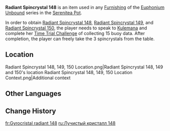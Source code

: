 {{Item Infobox
|id           = 141248
|image        = Item Radiant Spincrystal.png
|type         = Adventure Items
|group        = Radiant Spincrystals
|group2       = Natlan Spincrystals
|quality      = 4
|invCategory  = Precious Items
|description  = This wondrous crystal contains a certain rhythm, like something beautiful woven from delicate silk. These items can be found throughout the mainland or from merchants who collect curios. The tune held within this crystal can be revivified in your [[Serenitea Pot]] using either "[[Euphonium Unbound: Winding]]" or "[[Euphonium Unbound: Soaring]]." The tune contained within this [[Radiant Spincrystal]] is a mysterious melody from [[Natlan]].
|source1      = [[Atocpan]]
|track        = 
}}
'''Radiant Spincrystal 148''' is an item used in any [[Furnishing]] of the [[Euphonium Unbound]] series in the [[Serenitea Pot]].

In order to obtain [[Radiant Spincrystal 148]], [[Radiant Spincrystal 149]], and [[Radiant Spincrystal 150]], the player needs to speak to [[Kulemana]] and complete her [[Time Trial Challenge]] of collecting 15 buoy data. After completion, the player can freely take the 3 spincrystals from the table. 

==Location==
<gallery>
Radiant Spincrystal 148, 149, 150 Location.png|Radiant Spincrystal 148, 149 and 150's location
Radiant Spincrystal 148, 149, 150 Location Context.png|Additional context
</gallery>

==Other Languages==
{{Other Languages|default_hidden=1
|en       = Radiant Spincrystal 148
|zhs      = 旋曜玉帛・其一百四十八
|zhs_rm   = 
|zht      = 旋曜玉帛・其一百四十八
|zht_rm   = 
|zh_tl    = 
|ja       = 旋曜玉帛・148
|ja_rm    = 
|ja_tl    = 
|ko       = 빛나는 결정・148
|ko_tl    = 
|es       = Girocristal radiante (148)
|es_tl    = 
|fr       = Gyrocristal radiant 148
|fr_tl    = 
|ru       = Лучистый кристалл 148
|ru_tl    = 
|th       = Radiant Spincrystal 148
|vi       = Ngọc Thạch Âm Vang 148
|vi_tl    = 
|de       = Strahlender Drehkristall CXLVIII
|de_tl    = 
|id       = Radiant Spincrystal 148
|pt       = Cristal Rodopiante Radiante 148
|pt_tl    = 
|tr       = Parlak Burgu Kristal 148
|tr_tl    = 
|it       = Voltacristallo radioso 148
|it_tl    = 
}}

==Change History==
{{Change History|5.5}}

[[fr:Gyrocristal radiant 148]]
[[ru:Лучистый кристалл 148]]